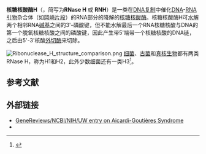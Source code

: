 {{enzyme
| Name = ribonuclease H
| EC_number = 3.1.26.4
| CAS_number = 9050-76-4
| IUBMB_EC_number = 3/1/26/4
| GO_code = 000452
| image = RNase_H_fix.png
| width = 
| caption = [[大腸桿菌|大腸桿菌]]（''E. coli''）RNase HI的晶体结构<ref name="pmid11734003">{{PDB|1JL1}}; {{cite journal | vauthors = Goedken ER, Marqusee S | title = Native-state energetics of a thermostabilized variant of ribonuclease HI | journal = Journal of Molecular Biology | volume = 314 | issue = 4 | pages = 863–71 | date = December 2001 | pmid = 11734003 | doi = 10.1006/jmbi.2001.5184 }}</ref>
}}
{{enzyme
| Name = retroviral ribonuclease H
| EC_number = 3.1.26.13
| CAS_number = 
| IUBMB_EC_number = 3/1/26/13
| GO_code =
| image = 
| width = 
| caption = 
}}
'''核糖核酸酶H'''（{{lang-en|Ribonuclease H}}，简写为'''RNase H''' 或 '''RNH'''）是一类在[[DNA复制|DNA复制]]中催化[[DNA|DNA]]-[[RNA|RNA]][[引物|引物]]杂合体（如[[岡崎片段|岡崎片段]]）的RNA部分的降解的[[核糖核酸酶|核糖核酸酶]]。核糖核酸酶H可[[水解|水解]]两个相邻RNA[[碱基|碱基]]之间的3'-磷酸键，但不能水解最后一个RNA核糖核酸与DNA的第一个脱氧核糖核酸之间的磷酸键，因此产生带5'端带一个核糖核酸的DNA链，之后由5'-3'核酸[[外切酶|外切酶]]来切除。

[[File:Ribonuclease_H_structure_comparison.png|thumb]]
[[细菌|细菌]]、[[古菌|古菌]]和[[真核生物|真核生物]]都有两类RNase H，称为H1和H2，此外少数细菌还有一类H3<ref name=cerritelli_2009>{{cite journal | vauthors = Cerritelli SM, Crouch RJ | title = Ribonuclease H: the enzymes in eukaryotes | journal = The FEBS Journal | volume = 276 | issue = 6 | pages = 1494–505 | date = March 2009 | pmid = 19228196 | pmc = 2746905 | doi = 10.1111/j.1742-4658.2009.06908.x }}</ref>。

==参考文献==
{{reflist|2}}

==外部链接==
* [https://www.ncbi.nlm.nih.gov/books/NBK1475/  GeneReviews/NCBI/NIH/UW entry on Aicardi-Goutières Syndrome] {{Wayback|url=https://www.ncbi.nlm.nih.gov/books/NBK1475/ |date=20200810004942 }}
* {{MeshName|RNase+H}}

{{DNA replication}}
{{酯酶类}}

{{portal bar|分子与细胞生物学}}